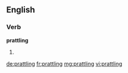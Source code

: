 ==English==

===Verb===
'''prattling'''

# {{present participle of|prattle}}

[[de:prattling]]
[[fr:prattling]]
[[mg:prattling]]
[[vi:prattling]]